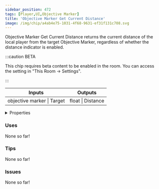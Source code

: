 ```yaml
---
sidebar_position: 472
tags: [Player,UI,Objective Marker]
title: 'Objective Marker Get Current Distance'
image: /img/chip/a4ab4e75-1031-4f68-9631-ef31f131c708.svg
---
```


Objective Marker Get Current Distance returns the current distance of the local player from the target Objective Marker, regardless of whether the distance indicator is enabled.

:::caution BETA

This chip requires beta content to be enabled in the room. You can access the setting in "This Room -> Settings".

:::

<IChip uuid="a4ab4e75-1031-4f68-9631-ef31f131c708"/>

<table><thead><tr><th>Inputs</th><th>Outputs</th></tr></thead><tbody><tr><td>objective marker | Target</td><td>float | Distance</td></tr></tbody></table>

<details>
  <summary>Properties</summary>
  <div>
    <div>
    <table>
      <tbody>
        <tr>
          <td>Is beta required?</td>
          <td>Yes</td>
        </tr>
        <tr>
          <td>Is chip a trolling risk?</td>
          <td>No</td>
        </tr>
        <tr>
          <td>Is chip a role assignment risk?</td>
          <td>No</td>
        </tr>
        <tr>
          <td>Chip UUID</td>
          <td>a4ab4e75-1031-4f68-9631-ef31f131c708</td>
        </tr>
        <tr>
          <td>Room availability</td>
          <td>Available everywhere</td>
        </tr>
      </tbody>
    </table>
    </div>
  </div>
</details>

### Uses

None so far!

### Tips

None so far!

### Issues

None so far!